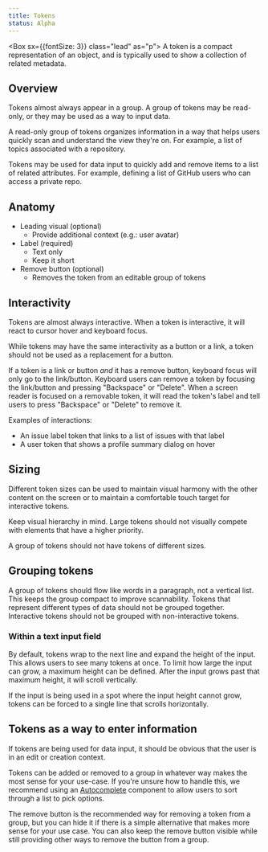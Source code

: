 ```yaml
---
title: Tokens
status: Alpha
---
```

<Box sx={{fontSize: 3}} class="lead" as="p">
    A token is a compact representation of an object, and is typically used to show a collection of related metadata.
</Box>

<!-- TODO: uncomment once React and Figma docs are live
<LabelGroup display="block" mb={4}>
    <Label as="a" href="https://primer.style/components/Token" variant="xl" color="text.success" outline style="text-decoration: none; line-height: 20px;">
        <img width="20" height="20" alt=" " src="https://user-images.githubusercontent.com/293280/123878374-ce9d4d00-d8f3-11eb-8adf-1a160292ff53.png" style="vertical-align: middle; margin-right: 4px;" />
        React
    </Label>
    <Label as="a" href="https://www.figma.com/file/GCvY3Qv8czRgZgvl1dG6lp/Primer-Web?node-id=1927%3A0" variant="xl" outline style="text-decoration: none; line-height: 20px;">
        <img width="20" height="20" alt=" " src="https://user-images.githubusercontent.com/293280/123878720-80d51480-d8f4-11eb-9b10-d02a1cb606f8.png" style="vertical-align: middle; margin-right: 4px;" />
        Figma
    </Label>
</LabelGroup>
-->

## Overview
Tokens almost always appear in a group. A group of tokens may be read-only, or they may be used as a way to input data.

A read-only group of tokens organizes information in a way that helps users quickly scan and understand the view they're on. For example, a list of topics associated with a repository.

Tokens may be used for data input to quickly add and remove items to a list of related attributes. For example, defining a list of GitHub users who can access a private repo.

## Anatomy
<!--
![token anatomy diagram]()
-->

- Leading visual (optional)
    - Provide additional context (e.g.: user avatar)
- Label (required)
    - Text only
    - Keep it short
- Remove button (optional)
    - Removes the token from an editable group of tokens

## Interactivity
Tokens are almost always interactive. When a token is interactive, it will react to cursor hover and keyboard focus.

While tokens may have the same interactivity as a button or a link, a token should not be used as a replacement for a button.

If a token is a link or button _and_ it has a remove button, keyboard focus will only go to the link/button. Keyboard users can remove a token by focusing the link/button and pressing "Backspace" or "Delete". When a screen reader is focused on a removable token, it will read the token's label and tell users to press "Backspace" or "Delete" to remove it.

Examples of interactions:
- An issue label token that links to a list of issues with that label
- A user token that shows a profile summary dialog on hover

## Sizing
<!--
![token sizes]()
-->

Different token sizes can be used to maintain visual harmony with the other content on the screen or to maintain a comfortable touch target for interactive tokens.

Keep visual hierarchy in mind. Large tokens should not visually compete with elements that have a higher priority.

A group of tokens should not have tokens of different sizes.

## Grouping tokens
A group of tokens should flow like words in a paragraph, not a vertical list. This keeps the group compact to improve scannability.
Tokens that represent different types of data should not be grouped together.
Interactive tokens should not be grouped with non-interactive tokens.

<!--
![token group]()
-->

### Within a text input field
By default, tokens wrap to the next line and expand the height of the input. This allows users to see many tokens at once.
To limit how large the input can grow, a maximum height can be defined. After the input grows past that maximum height, it will scroll vertically.

<!--
![input with max height]()
-->

If the input is being used in a spot where the input height cannot grow, tokens can be forced to a single line that scrolls horizontally.

<!--
![input tokens on one line]()
-->

## Tokens as a way to enter information
If tokens are being used for data input, it should be obvious that the user is in an edit or creation context.

Tokens can be added or removed to a group in whatever way makes the most sense for your use-case. If you're unsure how to handle this, we recommend using an [Autocomplete](/autocomplete) component to allow users to sort through a list to pick options.

The remove button is the recommended way for removing a token from a group, but you can hide it if there is a simple alternative that makes more sense for your use case. You can also keep the remove button visible while still providing other ways to remove the button from a group.

<!--
![autocomplete+text input w/ tokens]()
-->
